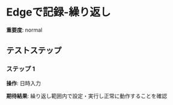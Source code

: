 # Edgeで記録-繰り返し

**重要度**: normal

## テストステップ

### ステップ 1

**操作**: 日時入力

**期待結果**:
繰り返し範囲内で設定・実行し正常に動作することを確認

